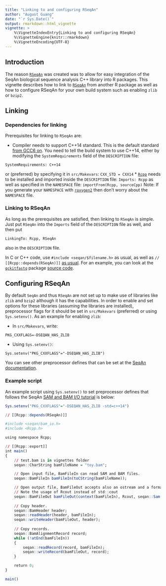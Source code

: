 ```yaml
---
title: "Linking to and configuring RSeqAn"
author: "August Guang"
date: "`r Sys.Date()`"
output: rmarkdown::html_vignette
vignette: >
    %\VignetteIndexEntry{Linking to and configuring RSeqAn}
    %\VignetteEngine{knitr::rmarkdown}
    %\VignetteEncoding{UTF-8}
---
```


## Introduction

The reason [`RSeqAn`](https://bioconductor.org/packages/release/bioc/html/RSeqAn.html) was created was to allow for easy integration of the
SeqAn biological sequence analysis C++ library into R packages. This vignette describes how to link to [`RSeqAn`](https://bioconductor.org/packages/release/bioc/html/RSeqAn.html)
from another R package as well as how to configure RSeqAn for your own build system such as enabling `zlib` or `bzip2`.

## Linking

### Dependencies for linking

Prerequisites for linking to `RSeqAn` are:

 * Compiler needs to support C++14 standard. This is the default standard [from GCC6 on](https://en.wikipedia.org/wiki/C%2B%2B14#Compiler_support). You need to tell the build system to use C++14, either by modifying the `SystemRequirements` field of the `DESCRIPTION` file:
 ```
 SystemRequirements: C++14
 ```
 or (preferred) by specifying it in `src/Makevars`:
 ```
 CXX_STD = CXX14
 ```
 * [`Rcpp`](https://cran.r-project.org/package=Rcpp) needs to be installed and imported inside the `DESCRIPTION` file:
 ```
 Imports: Rcpp
 ```
 as well as specified in the `NAMESPACE` file:
 ```
 importFrom(Rcpp, sourceCpp)
 ```
 Note: If you generate your `NAMESPACE` with [`roxygen2`](https://cran.r-project.org/web/packages/roxygen2/index.html) then don't worry about the `NAMESPACE` file.
 
### Linking to RSeqAn

As long as the prerequisites are satisfied, then linking to `RSeqAn` is simple. Just put `RSeqAn` into the `Imports` field of the `DESCRIPTION` file as well, and then put
```
LinkingTo: Rcpp, RSeqAn
```
also in the `DESCRIPTION` file.

In C or C++ code, use `#include <seqan/$filename.h>` as usual, as well as `// [[Rcpp::depends(RSeqAn)]]` [as usual](http://dirk.eddelbuettel.com/code/rcpp/Rcpp-attributes.pdf). For an example, you can look at the [`qckitfastq`](https://bioconductor.org/packages/release/bioc/html/qckitfastq.html) package [source code](https://github.com/compbiocore/qckitfastq).

## Configuring RSeqAn

By default `SeqAn` and thus `RSeqAn` are not set up to make use of libraries like `zlib` and `bzip2` although it has the capabilities. In order to enable and set options for these libraries (assuming the libraries are installed), preprocessor flags for it should be set in `src/Makevars` (preferred) or using `Sys.setenv()`. As an example for enabling `zlib`:

 * In `src/Makevars`, write:
 ```
 PKG_CXXFLAGS=-DSEQAN_HAS_ZLIB
 ```
 * Using `Sys.setenv()`:
 ```
 Sys.setenv("PKG_CXXFLAGS"="-DSEQAN_HAS_ZLIB")
 ```

You can see other preprocessor defines that can be set at the [SeqAn documentation](https://seqan.readthedocs.io/en/master/Infrastructure/Use/CustomBuildSystem.html#preprocessor-defines-affecting-seqan).

### Example script

An example script using `Sys.setenv()` to set preprocessor defines that follows the SeqAn [SAM and BAM I/O tutorial](https://seqan.readthedocs.io/en/seqan-v2.0.2/Tutorial/SamAndBamIO.html) is below:

```r
Sys.setenv("PKG_CXXFLAGS"="-DSEQAN_HAS_ZLIB -std=c++14")
```

```r
// [[Rcpp::depends(RSeqAn)]]

#include <seqan/bam_io.h>
#include <Rcpp.h>

using namespace Rcpp;

// [[Rcpp::export]]
int main()
{
    // test.bam is in vignettes folder
    seqan::CharString bamFileName = "toy.bam";

    // Open input file, BamFileIn can read SAM and BAM files.
    seqan::BamFileIn bamFileIn(toCString(bamFileName));

    // Open output file, BamFileOut accepts also an ostream and a format tag.
    // Note the usage of Rcout instead of std::cout
    seqan::BamFileOut bamFileOut(context(bamFileIn), Rcout, seqan::Sam());
    
    // Copy header.
    seqan::BamHeader header;
    seqan::readHeader(header, bamFileIn);
    seqan::writeHeader(bamFileOut, header);
    
    // Copy records.
    seqan::BamAlignmentRecord record;
    while (!atEnd(bamFileIn))
    {
        seqan::readRecord(record, bamFileIn);
        seqan::writeRecord(bamFileOut, record);
    }

    return 0;
}
```

```r
main()
```